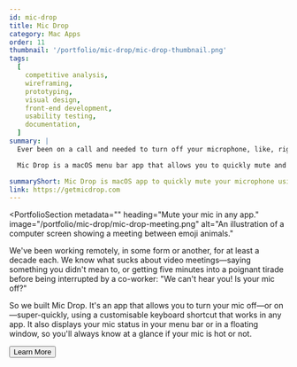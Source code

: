 ```yaml
---
id: mic-drop
title: Mic Drop
category: Mac Apps
order: 11
thumbnail: '/portfolio/mic-drop/mic-drop-thumbnail.png'
tags:
  [
    competitive analysis,
    wireframing,
    prototyping,
    visual design,
    front-end development,
    usability testing,
    documentation,
  ]
summary: |
  Ever been on a call and needed to turn off your microphone, like, right now, but couldn’t find the mute button quickly enough?

  Mic Drop is a macOS menu bar app that allows you to quickly mute and unmute yourself using a keyboard shortcut. It works with every meeting app out there—from Zoom to Slack, FaceTime to Houseparty.

summaryShort: Mic Drop is macOS app to quickly mute your microphone using a customisable keyboard shortcut or menu bar control.
link: https://getmicdrop.com
---
```




<PortfolioSection
  metadata=""
  heading="Mute your mic in any app."
  image="/portfolio/mic-drop/mic-drop-meeting.png"
  alt="An illustration of a computer screen showing a meeting between emoji animals."
  >

We've been working remotely, in some form or another, for at least a decade each. We know what sucks about video meetings—saying something you didn't mean to, or getting five minutes into a poignant tirade before being interrupted by a co-worker: "We can't hear you! Is your mic off?"

So we built Mic Drop. It's an app that allows you to turn your mic off—or on—super-quickly, using a customisable keyboard shortcut that works in any app. It also displays your mic status in your menu bar or in a floating window, so you'll always know at a glance if your mic is hot or not.

<div
  css={css`
    text-align: center;
  `}
>
  <Button primary navigation href="https://getmicdrop.com">
    Learn More
  </Button>
</div>

</PortfolioSection>

<!-- todo: show this section maybe once we have more content, OR portfolio navigation in place!

<ImagePanel
  dark
  alt="A visualisation showing the steps in the user journey, including emotional highlights."
  image="/portfolio/mic-drop/mic-drop-title.png"
/>
-->
